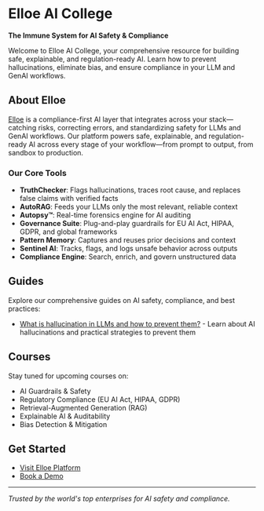 # Elloe AI College

**The Immune System for AI Safety & Compliance**

Welcome to Elloe AI College, your comprehensive resource for building safe, explainable, and regulation-ready AI. Learn how to prevent hallucinations, eliminate bias, and ensure compliance in your LLM and GenAI workflows.

## About Elloe

[Elloe](https://www.elloe.ai) is a compliance-first AI layer that integrates across your stack—catching risks, correcting errors, and standardizing safety for LLMs and GenAI workflows. Our platform powers safe, explainable, and regulation-ready AI across every stage of your workflow—from prompt to output, from sandbox to production.

### Our Core Tools

- **TruthChecker**: Flags hallucinations, traces root cause, and replaces false claims with verified facts
- **AutoRAG**: Feeds your LLMs only the most relevant, reliable context
- **Autopsy™**: Real-time forensics engine for AI auditing
- **Governance Suite**: Plug-and-play guardrails for EU AI Act, HIPAA, GDPR, and global frameworks
- **Pattern Memory**: Captures and reuses prior decisions and context
- **Sentinel AI**: Tracks, flags, and logs unsafe behavior across outputs
- **Compliance Engine**: Search, enrich, and govern unstructured data

## Guides

Explore our comprehensive guides on AI safety, compliance, and best practices:

- [What is hallucination in LLMs and how to prevent them?](./guides/ai-hallucinations.mdx) - Learn about AI hallucinations and practical strategies to prevent them

## Courses

Stay tuned for upcoming courses on:
- AI Guardrails & Safety
- Regulatory Compliance (EU AI Act, HIPAA, GDPR)
- Retrieval-Augmented Generation (RAG)
- Explainable AI & Auditability
- Bias Detection & Mitigation

## Get Started

- [Visit Elloe Platform](https://www.elloe.ai)
- [Book a Demo](https://www.elloe.ai/resources/contact-us)

---

*Trusted by the world's top enterprises for AI safety and compliance.*
